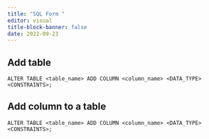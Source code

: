 ```yaml
---
title: "SQL Form "
editor: visual
title-block-banner: false
date: 2022-09-23
---
```


## Add table

`ALTER TABLE <table_name> ADD COLUMN <column_name> <DATA_TYPE> <CONSTRAINTS>;`

## Add column to a table

`ALTER TABLE <table_name> ADD COLUMN <column_name> <DATA_TYPE> <CONSTRAINTS>;`

